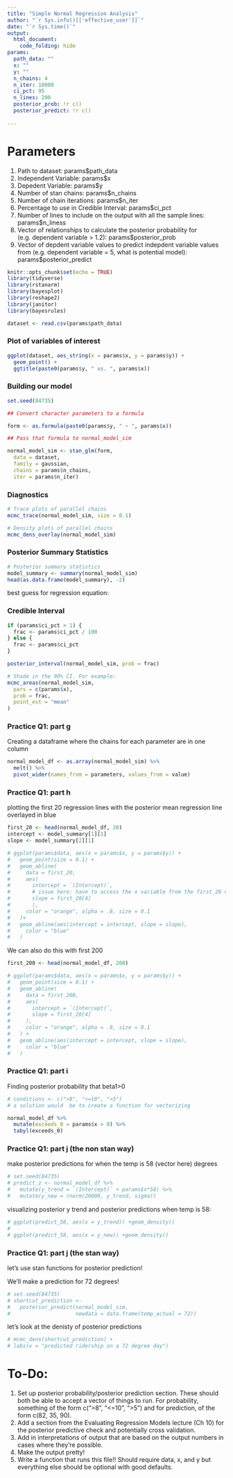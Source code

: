 ```yaml
---
title: "Simple Normal Regression Analysis"
author: "`r Sys.info()[['effective_user']]`"
date: "`r Sys.time()`"
output: 
  html_document:
    code_folding: hide
params:
  path_data: ""
  x: ""
  y: ""
  n_chains: 4
  n_iter: 10000
  ci_pct: 95
  n_lines: 200
  posterior_prob: !r c()
  posterior_predict: !r c()
  
---
```


# Parameters
1. Path to dataset: params$path_data
2. Independent Variable: params$x
3. Depedent Variable: params$y
4. Number of stan chains: params$n_chains
5. Number of chain iterations: params$n_iter
6. Percentage to use in Credible Interval: params$ci_pct
7. Number of lines to include on the output with all the sample lines: params$n_liness
8. Vector of relationships to calculate the posterior probability for (e.g. dependent variable > 1.2): params$posterior_prob
9. Vector of depdent variable values to predict indepdent variable values from (e.g. dependent variable = 5, what is potential model): params$posterior_predict

```r
knitr::opts_chunk$set(echo = TRUE)
library(tidyverse)
library(rstanarm)
library(bayesplot)
library(reshape2)
library(janitor)
library(bayesrules)

dataset <- read.csv(params$path_data)

```


### Plot of variables of interest
```r

ggplot(dataset, aes_string(x = params$x, y = params$y)) + 
  geom_point() +
  ggtitle(paste0(params$y, " vs. ", params$x))

```

### Building our model

```r
set.seed(84735)

## Convert character parameters to a formula

form <- as.formula(paste0(params$y, " ~ ", params$x))

## Pass that formula to normal_model_sim

normal_model_sim <- stan_glm(form, 
  data = dataset,
  family = gaussian,
  chains = params$n_chains,
  iter = params$n_iter)

```

### Diagnostics

```r

# Trace plots of parallel chains
mcmc_trace(normal_model_sim, size = 0.1)

# Density plots of parallel chains
mcmc_dens_overlay(normal_model_sim)
```

### Posterior Summary Statistics

```r
# Posterior summary statistics
model_summary <- summary(normal_model_sim)
head(as.data.frame(model_summary), -2)
```

best guess for regression equation:


### Credible Interval

```r
if (params$ci_pct > 1) {
  frac <- params$ci_pct / 100
} else {
  frac <- params$ci_pct
}

posterior_interval(normal_model_sim, prob = frac)
```

```r
# Shade in the 90% CI. For example:
mcmc_areas(normal_model_sim,
  pars = c(params$x),
  prob = frac,
  point_est = "mean"
)
```

### Practice Q1: part g

Creating a dataframe where the chains for each parameter are in one column

```r
normal_model_df <- as.array(normal_model_sim) %>%
  melt() %>%
  pivot_wider(names_from = parameters, values_from = value)
```


### Practice Q1: part h

plotting the first 20 regression lines with the posterior mean regression line overlayed in blue
```r
first_20 <- head(normal_model_df, 20)
intercept <- model_summary[1][1]
slope <- model_summary[2][1]

# ggplot(params$data, aes(x = params$x, y = params$y)) +
#   geom_point(size = 0.1) +
#   geom_abline(
#     data = first_20,
#     aes(
#       intercept = `(Intercept)`,
#       # issue here: have to access the x variable from the first_20 df not main df?
#       slope = first_20[4]
#       ),
#     color = "orange", alpha = .8, size = 0.1
#   )+
#   geom_abline(aes(intercept = intercept, slope = slope),
#     color = "blue"
#   )
```

We can also do this with first 200

```r
first_200 <- head(normal_model_df, 200)

# ggplot(params$data, aes(x = params$x, y = params$y)) +
#   geom_point(size = 0.1) +
#   geom_abline(
#     data = first_200,
#     aes(
#       intercept = `(Intercept)`,
#       slope = first_20[4]
#     ),
#     color = "orange", alpha = .8, size = 0.1
#   ) +
#   geom_abline(aes(intercept = intercept, slope = slope),
#     color = "blue"
#   )
```


### Practice Q1: part i
Finding posterior probability that beta1>0

```r
# conditions <- c(">8", "<=10", ">5")
# a solution would  be to create a function for vectorizing

normal_model_df %>%
  mutate(exceeds_0 = params$x > 0) %>%
  tabyl(exceeds_0)
```


### Practice Q1: part j (the non stan way)

make posterior predictions for when the temp is 58 (vector here) degrees
```r
# set.seed(84735)
# predict_z <- normal_model_df %>%
#   mutate(y_trend = `(Intercept)` + params$x*58) %>%
#   mutate(y_new = rnorm(20000, y_trend, sigma))
```


visualizing posterior y trend and posterior predictions when temp is 58:
```r
# ggplot(predict_58, aes(x = y_trend)) +geom_density()
#
# ggplot(predict_58, aes(x = y_new)) +geom_density()
```

### Practice Q1: part j (the stan way)

let's use stan functions for posterior prediction!

We'll make a prediction for 72 degrees!
```r
# set.seed(84735)
# shortcut_prediction <-
#   posterior_predict(normal_model_sim,
#                     newdata = data.frame(temp_actual = 72))
```

let's look at the denisty of posterior predictions
```r
# mcmc_dens(shortcut_prediction) +
# labs(x = "predicted ridership on a 72 degree day")
```





# To-Do:

1. Set up posterior probability/posterior prediction section. These should both be able to accept a vector of things to run. For probability, something of the form c(">8", "<=10", ">5") and for prediction, of the form c(82, 35, 90).
2. Add a section from the Evaluating Regression Models lecture (Ch 10) for the posterior predictive check and potentially cross validation.
3. Add in interpretations of output that are based on the output numbers in cases where they're possible.
4. Make the output pretty!
5. Write a function that runs this file!! Should require data, x, and y but everything else should be optional with good defaults.
